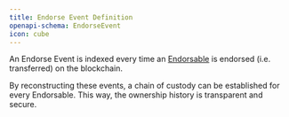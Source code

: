 ```yaml
---
title: Endorse Event Definition
openapi-schema: EndorseEvent
icon: cube
---
```


An Endorse Event is indexed every time an [Endorsable](/rest/endorsable/definition) is endorsed (i.e. transferred) on the blockchain.

By reconstructing these events, a chain of custody can be established for every Endorsable. This way, the ownership history is transparent and secure.
